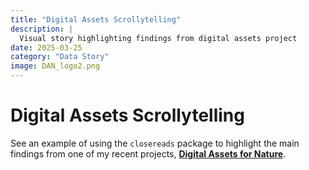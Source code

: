 ```yaml
---
title: "Digital Assets Scrollytelling"
description: |
  Visual story highlighting findings from digital assets project
date: 2025-03-25
category: "Data Story"
image: DAN_logo2.png
---
```


# Digital Assets Scrollytelling 

See an example of using the `closereads` package to highlight the main findings from one of my recent projects, [**Digital Assets for Nature**](https://king0708.github.io/dan-scrollytell/). 
